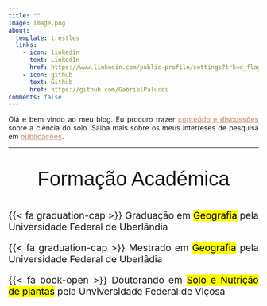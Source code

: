 ```yaml
---
title: ""
image: image.png
about:
  template: trestles
  links:
    - icon: linkedin
      text: LinkedIn
      href: https://www.linkedin.com/public-profile/settings?trk=d_flagship3_profile_self_view_public_profile
    - icon: github
      text: Github
      href: https://github.com/GabrielPalucci
comments: false
---
```


```{=html}
    <style>
        body {
            text-align: justify;
          
        }
         p {
            font-size: 19px;
    }
    </style>
<body
    <p>Olá e bem vindo ao meu blog. Eu procuro trazer <a href = "https://gabrielpalucci.github.io/Blog/blog.html"style = "color: #d2a88f;">  <b> conteúdo e discussões </b> </a> sobre a ciência do solo. Saiba mais sobre os meus interreses de pesquisa em <a href = "https://gabrielpalucci.github.io/Blog/publication.html"style = "color: #d2a88f;">  <b>publicações</b></a>.
</body>
```

------------------------------------------------------------------------

```{=html}
<p style="text-align: center; font-size: 40px; font-family: 'Garamond', sans-serif;"> Formação Académica </p>
```
{{< fa graduation-cap >}} Graduação em <mark>Geografia</mark> pela Universidade Federal de Uberlândia

{{< fa graduation-cap >}} Mestrado em <mark>Geografia</mark> pela Universidade Federal de Uberlâdia

{{< fa book-open >}} Doutorando em <mark>Solo e Nutrição de plantas</mark> pela Unviversidade Federal de Viçosa
